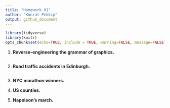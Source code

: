 ```yaml
---
title: "Homework 01"
author: "Konrat Pekkip"
output: github_document
---
```


```r
library(tidyverse)
library(knitr)
opts_chunk$set(echo=TRUE, include = TRUE, warning=FALSE, message=FALSE)
```

1.  **Reverse-engineering the grammar of graphics.**

```r

```

2.  **Road traffic accidents in Edinburgh.**

```r

```

3.  **NYC marathon winners.**


4.  **US counties.**


5.  **Napoleon’s march.**